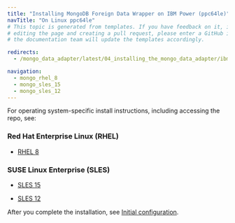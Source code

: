 ```yaml
---
title: "Installing MongoDB Foreign Data Wrapper on IBM Power (ppc64le)"
navTitle: "On Linux ppc64le"
# This topic is generated from templates. If you have feedback on it, instead of
# editing the page and creating a pull request, please enter a GitHub issue and
# the documentation team will update the templates accordingly.

redirects:
  - /mongo_data_adapter/latest/04_installing_the_mongo_data_adapter/ibm_power_ppc64le/

navigation:
  - mongo_rhel_8
  - mongo_sles_15
  - mongo_sles_12
---
```


For operating system-specific install instructions, including accessing the repo, see:

### Red Hat Enterprise Linux (RHEL)

- [RHEL 8](mongo_rhel_8)

### SUSE Linux Enterprise (SLES)

- [SLES 15](mongo_sles_15)

- [SLES 12](mongo_sles_12)

After you complete the installation, see [Initial configuration](../../configuring).
